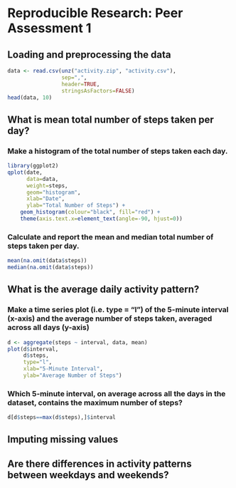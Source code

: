 # Reproducible Research: Peer Assessment 1


## Loading and preprocessing the data

```r
data <- read.csv(unz("activity.zip", "activity.csv"),
                 sep=",",
                 header=TRUE,
                 stringsAsFactors=FALSE)
head(data, 10)
```

## What is mean total number of steps taken per day?

### Make a histogram of the total number of steps taken each day.

```r
library(ggplot2)
qplot(date, 
      data=data, 
      weight=steps, 
      geom="histogram", 
      xlab="Date", 
      ylab="Total Number of Steps") + 
    geom_histogram(colour="black", fill="red") + 
    theme(axis.text.x=element_text(angle=-90, hjust=0))
```

### Calculate and report the mean and median total number of steps taken per day.

```r
mean(na.omit(data$steps))
median(na.omit(data$steps))
```

## What is the average daily activity pattern?

### Make a time series plot (i.e. type = "l") of the 5-minute interval (x-axis) and the average number of steps taken, averaged across all days (y-axis)

```r
d <- aggregate(steps ~ interval, data, mean)
plot(d$interval, 
     d$steps, 
     type="l",
     xlab="5-Minute Interval",
     ylab="Average Number of Steps")
```

### Which 5-minute interval, on average across all the days in the dataset, contains the maximum number of steps?

```r
d[d$steps==max(d$steps),]$interval
```

## Imputing missing values



## Are there differences in activity patterns between weekdays and weekends?
